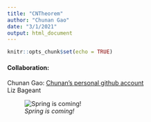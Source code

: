 ```yaml
---
title: "CNTheorem"
author: "Chunan Gao"
date: "3/1/2021"
output: html_document
---
```


```r
knitr::opts_chunk$set(echo = TRUE)
```

#### Collaboration:
Chunan Gao: [Chunan's personal github account](https://github.com/ChunanGao)<br>
Liz Bageant<br>

![*Spring is coming!*](https://media.cntraveler.com/photos/554a497929d479ab28bfb03b/16:9/w_1600,c_limit/spring_flowers_2015_longwood_cr_Longwood%20Gardens%20L%20Albee.jpg)

